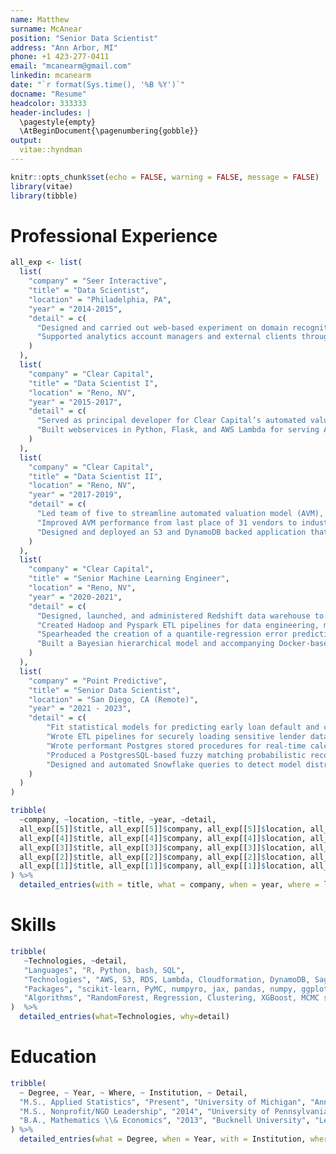 ```yaml
---
name: Matthew
surname: McAnear
position: "Senior Data Scientist"
address: "Ann Arbor, MI"
phone: +1 423-277-0411
email: "mcanearm@gmail.com"
linkedin: mcanearm
date: "`r format(Sys.time(), '%B %Y')`"
docname: "Resume"
headcolor: 333333
header-includes: |
  \pagestyle{empty}
  \AtBeginDocument{\pagenumbering{gobble}}
output: 
  vitae::hyndman
---
```



```r
knitr::opts_chunk$set(echo = FALSE, warning = FALSE, message = FALSE)
library(vitae)
library(tibble)
```


# Professional Experience

```r
all_exp <- list(
  list(
    "company" = "Seer Interactive",
    "title" = "Data Scientist",
    "location" = "Philadelphia, PA",
    "year" = "2014-2015",
    "detail" = c(
      "Designed and carried out web-based experiment on domain recognition using multivariate hierarchical regression.",
      "Supported analytics account managers and external clients through project planning and automated reporting."
    )
  ),
  list(
    "company" = "Clear Capital",
    "title" = "Data Scientist I",
    "location" = "Reno, NV",
    "year" = "2015-2017",
    "detail" = c(
      "Served as principal developer for Clear Capital’s automated valuation model (AVM), a system that produces 150 million new predictions and 150GB of new data each week.", 
      "Built webservices in Python, Flask, and AWS Lambda for serving AVM model predictions and internal company data through a RESTful interface."
    )
  ),
  list(
    "company" = "Clear Capital",
    "title" = "Data Scientist II",
    "location" = "Reno, NV",
    "year" = "2017-2019",
    "detail" = c(
      "Led team of five to streamline automated valuation model (AVM), reducing build time and costs by over 90\\%",
      "Improved AVM performance from last place of 31 vendors to industry leader in 6 months (based on absolute mean prediction error), leading to annual revenues of over \\$1M.",
      "Designed and deployed an S3 and DynamoDB backed application that manages 35+ terabytes of MLS photos and their metadata."
    )
  ),
  list(
    "company" = "Clear Capital",
    "title" = "Senior Machine Learning Engineer",
    "location" = "Reno, NV",
    "year" = "2020-2021",
    "detail" = c(
      "Designed, launched, and administered Redshift data warehouse to power machine learning models, ETL workflows, business intelligence dashboards, and ad-hoc analytical queries.",
      "Created Hadoop and Pyspark ETL pipelines for data engineering, model fitting, and batch prediction.",
      "Spearheaded the creation of a quantile-regression error prediction procedure and accompanying Java implementation to recalibrate model prediction intervals.",
      "Built a Bayesian hierarchical model and accompanying Docker-based webservice to predict home complexity"
    )
  ),
  list(
    "company" = "Point Predictive",
    "title" = "Senior Data Scientist",
    "location" = "San Diego, CA (Remote)",
    "year" = "2021 - 2023",
    "detail" = c(
        "Fit statistical models for predicting early loan default and chargeoff for auto lenders in both object oriented and functional programming paradigms.",
        "Wrote ETL pipelines for securely loading sensitive lender data (PPI) into NoSQL and RDBMS databases",
        "Wrote performant Postgres stored procedures for real-time calculation of historical borrower data, returning business-critical aggregate statistics in sub-200ms query times.",
        "Produced a PostgresSQL-based fuzzy matching probabilistic record linkage algorithm for retrieving prior credit applications of incoming borrowers, reducing query times by 50\\%.",
        "Designed and automated Snowflake queries to detect model distribution drift, saving 5 hours per week in manual performance monitoring and proactively identifying model miscalibration for clients."
    )
  )
)

tribble(
  ~company, ~location, ~title, ~year, ~detail,
  all_exp[[5]]$title, all_exp[[5]]$company, all_exp[[5]]$location, all_exp[[5]]$year, all_exp[[5]]$detail, 
  all_exp[[4]]$title, all_exp[[4]]$company, all_exp[[4]]$location, all_exp[[4]]$year, all_exp[[4]]$detail, 
  all_exp[[3]]$title, all_exp[[3]]$company, all_exp[[3]]$location, all_exp[[3]]$year, all_exp[[3]]$detail, 
  all_exp[[2]]$title, all_exp[[2]]$company, all_exp[[2]]$location, all_exp[[2]]$year, all_exp[[2]]$detail, 
  all_exp[[1]]$title, all_exp[[1]]$company, all_exp[[1]]$location, all_exp[[1]]$year, all_exp[[1]]$detail, 
) %>%
  detailed_entries(with = title, what = company, when = year, where = location, why = detail, .protect = FALSE)
```

# Skills

```r
tribble(
   ~Technologies, ~detail,
   "Languages", "R, Python, bash, SQL",
   "Technologies", "AWS, S3, RDS, Lambda, Cloudformation, DynamoDB, Sagemaker, Redshift, Snowflake, Linux, Docker, PostgreSQL, Quicksight, Looker, Slurm, Hadoop, Spark, REST, Flask, Git",
   "Packages", "scikit-learn, PyMC, numpyro, jax, pandas, numpy, ggplot2, pyspark, PyTorch, sqlalchemy",
   "Algorithms", "RandomForest, Regression, Clustering, XGBoost, MCMC sampling, Variational Inference, Bayesian Deep Learning, Hierarchical Modeling, Record Linkage, KNN, Clustering, MapReduce"
)  %>%
  detailed_entries(what=Technologies, why=detail)
```

# Education

```r
tribble(
  ~ Degree, ~ Year, ~ Where, ~ Institution, ~ Detail,
  "M.S., Applied Statistics", "Present", "University of Michigan", "Ann Arbor, MI", c(),
  "M.S., Nonprofit/NGO Leadership", "2014", "University of Pennsylvania", "Philadelphia, PA", c("Donald J. Deutsch Endowed Graduate Fellowship"),
  "B.A., Mathematics \\& Economics", "2013", "Bucknell University", "Lewisburg, PA", c("\\textit{Magna cum laude}", "National Merit Finalist Scholarship", "Dean's Scholarship", "Omicron Delta Epsilon Economics Honor Society"),
) %>%
  detailed_entries(what = Degree, when = Year, with = Institution, where = Where, why = Detail, .protect = FALSE)
```
